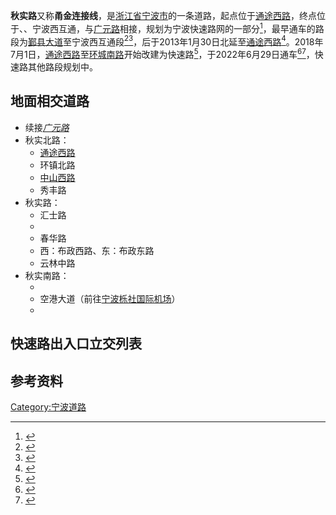 {{Infobox China Road
|路牌类型=Ningbo
|中文道路名称=秋实路
|道路名称拼音=QIUSHI LU
|道路方向=NS
|所在地区=[[浙江省|浙江省]][[宁波市|宁波市]][[海曙区|海曙区]]
|起点=[[通途路|通途西路]]
|终点={{China Expwy Name|G15}}、{{China Expwy Name|G1504}}、{{China Expwy Name|G1512}}宁波西互通
|通车日期=2022年6月29日（快速路通途西路至环城南路段）
}}
'''秋实路'''又称'''甬金连接线'''，是[[浙江省|浙江省]][[宁波市|宁波市]]的一条道路，起点位于[[通途路|通途西路]]，终点位于{{China Expwy Name|G15}}、{{China Expwy Name|G1504}}、{{China Expwy Name|G1512}}宁波西互通，与[[广元路_(宁波)|广元路]]相接，规划为宁波快速路网的一部分<ref>{{Cite web|title=北外环和环城南路快速路昨开建 预计2013年建成-北外环,环城南路,快速路-中国宁波网-新闻中心|url=http://news.cnnb.com.cn/system/2011/05/06/006923988_02.shtml|accessdate=2020-10-05|work=www.cnnb.com.cn|archive-date=2020-10-05|archive-url=https://web.archive.org/web/20201005031538/http://news.cnnb.com.cn/system/2011/05/06/006923988_02.shtml|dead-url=no}}</ref>，最早通车的路段为[[鄞县大道|鄞县大道]]至宁波西互通段<ref>{{Cite web|title=行家为你指点迷津 甬金高速可以这样进入--首页-新闻中心|url=http://www.cnnb.com.cn/xinwen/system/2005/12/27/005058371.shtml|accessdate=2020-10-05|work=www.cnnb.com.cn|archive-date=2020-10-05|archive-url=https://web.archive.org/web/20201005025832/http://www.cnnb.com.cn/xinwen/system/2005/12/27/005058371.shtml|dead-url=no}}</ref><ref>{{Cite web|title=鄞州区与老城的路网沟通正在加快年底完工-完工-首页-新闻中心|url=http://www.cnnb.com.cn/xinwen/system/2006/12/12/005221309.shtml|accessdate=2020-10-05|work=www.cnnb.com.cn|archive-date=2020-10-09|archive-url=https://web.archive.org/web/20201009215231/http://www.cnnb.com.cn/xinwen/system/2006/12/12/005221309.shtml|dead-url=no}}</ref>，后于2013年1月30日北延至[[通途路|通途西路]]<ref>{{Cite web|title=鄞州日报数字报刊平台-甬金高速连接线今起试通车|url=http://yzrbepaper.cnnb.com.cn/html/2013-01/30/content_1_5.htm|access-date=2021-12-05|work=yzrbepaper.cnnb.com.cn|archive-date=2021-12-05|archive-url=https://web.archive.org/web/20211205121927/http://yzrbepaper.cnnb.com.cn/html/2013-01/30/content_1_5.htm|dead-url=no}}</ref>。2018年7月1日，[[通途路|通途西路]]至[[环城南路_(宁波)|环城南路]]开始改建为快速路<ref>{{Cite web|title=快看！环城南路西延二期工程何时建成……|url=http://mp.weixin.qq.com/s?__biz=MzAxMzIwNjQwNw==&mid=2669300735&idx=1&sn=a4586909f3f59df017717f278447712d&chksm=8148fd17b63f7401c441dd989207f2c4becb1686ffdc9d0314b6af79e7eb360275d157adb3ef#rd|accessdate=2020-10-05|work=微信公众平台|archive-date=2020-10-05|archive-url=https://web.archive.org/web/20201005032623/https://mp.weixin.qq.com/s?__biz=MzAxMzIwNjQwNw==&mid=2669300735&idx=1&sn=a4586909f3f59df017717f278447712d&chksm=8148fd17b63f7401c441dd989207f2c4becb1686ffdc9d0314b6af79e7eb360275d157adb3ef#rd|dead-url=no}}</ref>，于2022年6月29日通车<ref>{{Cite web|title=连接海曙江北！西洪大桥6月29日正式开通-新闻中心-中国宁波网|url=http://news.cnnb.com.cn/system/2022/06/28/030365320.shtml|website=news.cnnb.com.cn|access-date=2022-06-28}}</ref><ref>{{Cite web|title=西洪大桥等宁波三大城建基础设施今天正式建成通车-新闻中心-中国宁波网|url=http://news.cnnb.com.cn/system/2022/06/29/030365373.shtml|website=news.cnnb.com.cn|access-date=2022-06-29}}</ref>，快速路其他路段规划中。


==地面相交道路==
*续接''[[广元路_(宁波)|广元路]]''
*秋实北路：
**[[通途路|通途西路]]
**环镇北路
**[[中山路_(宁波)|中山西路]]
**秀丰路
*秋实路：
**汇士路
**{{中国县道名|015|望童西路}}
**春华路
**西：布政西路、东：布政东路
**云林中路
*秋实南路：
**{{中国县道名|014|[[鄞县大道|鄞县大道]]}}
**空港大道（前往[[宁波栎社国际机场|宁波栎社国际机场]]）
**{{中国县道名|026|广泽南路}}

==快速路出入口立交列表==
{{Start expwy exit box}}
{{Expwy exit group|通途西路至环城南路段}}
{{Expwy exit item|type=H|name=通途路立交|state=U|road connection=[[通途路|通途西路]]<br/>[[广元路_(宁波)|广元南路高架]]}}
{{Expwy exit item|type=E|name=中山西路（北）|state=U|road connection=[[中山路_(宁波)|中山西路]]}}
{{Expwy exit item|type=U|name=秋实北路}}
{{Expwy exit item|type=E|name=秀丰路（南）|road connection=秀丰路}}
{{Expwy exit item|type=H|name=环城南路立交|road connection=[[环城南路_(宁波)|环城南路高架]]}}
{{End expwy exit box}}

==参考资料==
{{Reflist}}
{{宁波道路网}}

[[Category:宁波道路|Category:宁波道路]]